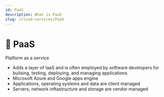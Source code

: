 ```yaml
---
id: PaaS
description: What is PaaS
slug: /cloud-services/PaaS
---
```


# 🚉 PaaS


Platform as a service 

- Adds a layer of IaaS and is often employed by software developers for builsing, testing, deploying, and managing applications. 
- Microsoft Azure and Google apps engine
- Applications, operating systems and data are client managed
- Servers, network inftastructure and storage are vendor managed

